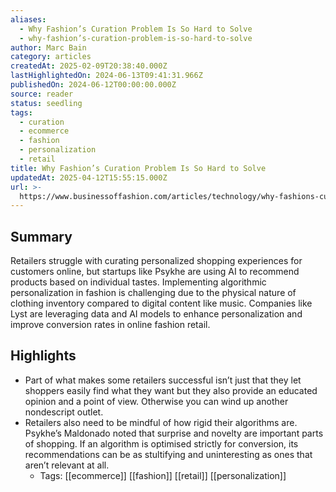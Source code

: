 ```yaml
---
aliases:
  - Why Fashion’s Curation Problem Is So Hard to Solve
  - why-fashion’s-curation-problem-is-so-hard-to-solve
author: Marc Bain
category: articles
createdAt: 2025-02-09T20:38:40.000Z
lastHighlightedOn: 2024-06-13T09:41:31.966Z
publishedOn: 2024-06-12T00:00:00.000Z
source: reader
status: seedling
tags:
  - curation
  - ecommerce
  - fashion
  - personalization
  - retail
title: Why Fashion’s Curation Problem Is So Hard to Solve
updatedAt: 2025-04-12T15:55:15.000Z
url: >-
  https://www.businessoffashion.com/articles/technology/why-fashions-curation-problem-is-so-hard-to-solve/?utm_source=newsletter_technology&utm_medium=email&utm_campaign=Technology_120624&utm_term=SUH4D7GILZEKDCN2AETWEXR5EU&utm_content=top_story_1_title
---
```

## Summary

Retailers struggle with curating personalized shopping experiences for customers online, but startups like Psykhe are using AI to recommend products based on individual tastes. Implementing algorithmic personalization in fashion is challenging due to the physical nature of clothing inventory compared to digital content like music. Companies like Lyst are leveraging data and AI models to enhance personalization and improve conversion rates in online fashion retail.

## Highlights

- Part of what makes some retailers successful isn’t just that they let shoppers easily find what they want but they also provide an educated opinion and a point of view. Otherwise you can wind up another nondescript outlet.
- Retailers also need to be mindful of how rigid their algorithms are. Psykhe’s Maldonado noted that surprise and novelty are important parts of shopping. If an algorithm is optimised strictly for conversion, its recommendations can be as stultifying and uninteresting as ones that aren’t relevant at all.
    - Tags: [[ecommerce]] [[fashion]] [[retail]] [[personalization]]

